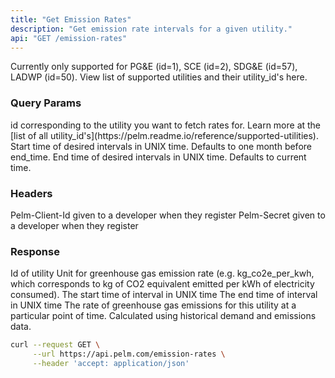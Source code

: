 ```yaml
---
title: "Get Emission Rates"
description: "Get emission rate intervals for a given utility."
api: "GET /emission-rates"
---
```


<Note>
  Currently only supported for PG&E (id=1), SCE (id=2), SDG&E (id=57), LADWP
  (id=50). View list of supported utilities and their utility_id's here.
</Note>

### Query Params

<ParamField query="utility_id" type="integer" required>
  id corresponding to the utility you want to fetch rates for. Learn more at the
  [list of all
  utility_id's](https://pelm.readme.io/reference/supported-utilities).
</ParamField>

<ParamField query="start_time" type="integer">
  Start time of desired intervals in UNIX time. Defaults to one month before
  end_time.
</ParamField>

<ParamField query="end_time" type="integer">
  End time of desired intervals in UNIX time. Defaults to current time.
</ParamField>

### Headers

<ParamField header="Pelm-Client-Id" type="string" required>
  Pelm-Client-Id given to a developer when they register
</ParamField>

<ParamField header="Pelm-Secret" type="string" required>
  Pelm-Secret given to a developer when they register
</ParamField>

### Response

<ResponseField name="utility_id" type="integer">
  Id of utility
</ResponseField>

<ResponseField name="ghg_emission_rate_unit" type="string">
  Unit for greenhouse gas emission rate (e.g. kg_co2e_per_kwh, which corresponds
  to kg of CO2 equivalent emitted per kWh of electricity consumed).
</ResponseField>

<ResponseField name="intervals" type="array of objects">
  <Expandable>
    <ResponseField name="start" type="int64">
      The start time of interval in UNIX time
    </ResponseField>
    <ResponseField name="end" type="int64">
      The end time of interval in UNIX time
    </ResponseField>
    <ResponseField name="ghg_emission_rate" type="number">
      The rate of greenhouse gas emissions for this utility at a particular
      point of time. Calculated using historical demand and emissions data.
    </ResponseField>
  </Expandable>
</ResponseField>

<RequestExample>

```bash cURL
curl --request GET \
     --url https://api.pelm.com/emission-rates \
     --header 'accept: application/json'
```

</RequestExample>
